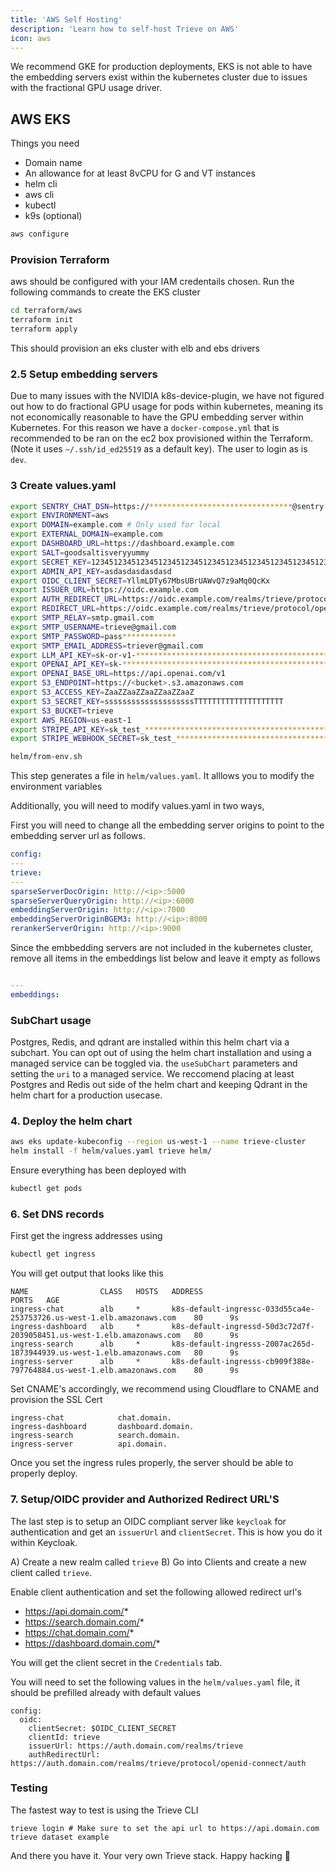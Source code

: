 ```yaml
---
title: 'AWS Self Hosting'
description: 'Learn how to self-host Trieve on AWS'
icon: aws
---
```


<Note>We recommend GKE for production deployments, EKS is not able to have the embedding servers exist within the kubernetes cluster due to issues with the fractional GPU usage driver.</Note>

## AWS EKS

Things you need

- Domain name
- An allowance for at least 8vCPU for G and VT instances
- helm cli
- aws cli
- kubectl
- k9s (optional)

```sh
aws configure
```

### Provision Terraform

aws should be configured with your IAM credentails chosen. Run the following commands to create the EKS cluster

```sh
cd terraform/aws
terraform init
terraform apply
```

This should provision an eks cluster with elb and ebs drivers

### 2.5 Setup embedding servers

Due to many issues with the NVIDIA k8s-device-plugin, we have not figured out how to do fractional GPU usage for pods within kubernetes, meaning its not economically reasonable to have the GPU embedding server within Kubernetes. For this reason we have a `docker-compose.yml` that is recommended to be ran on the ec2 box provisioned within the Terraform. (Note it uses `~/.ssh/id_ed25519` as a default key). The user to login as is `dev`.

### 3 Create values.yaml

```sh
export SENTRY_CHAT_DSN=https://********************************@sentry.trieve.ai/6
export ENVIRONMENT=aws
export DOMAIN=example.com # Only used for local
export EXTERNAL_DOMAIN=example.com
export DASHBOARD_URL=https://dashboard.example.com
export SALT=goodsaltisveryyummy
export SECRET_KEY=1234512345123451234512345123451234512345123451234512345123451234512345123451234h
export ADMIN_API_KEY=asdasdasdasdasd
export OIDC_CLIENT_SECRET=YllmLDTy67MbsUBrUAWvQ7z9aMq0QcKx
export ISSUER_URL=https://oidc.example.com
export AUTH_REDIRECT_URL=https://oidc.example.com/realms/trieve/protocol/openid-connect/auth
export REDIRECT_URL=https://oidc.example.com/realms/trieve/protocol/openid-connect/auth
export SMTP_RELAY=smtp.gmail.com
export SMTP_USERNAME=trieve@gmail.com
export SMTP_PASSWORD=pass************
export SMTP_EMAIL_ADDRESS=triever@gmail.com
export LLM_API_KEY=sk-or-v1-**************************************************************** # Open Router API KEY
export OPENAI_API_KEY=sk-************************************************ # OPENAI API KEY
export OPENAI_BASE_URL=https://api.openai.com/v1
export S3_ENDPOINT=https://<bucket>.s3.amazonaws.com
export S3_ACCESS_KEY=ZaaZZaaZZaaZZaaZZaaZ
export S3_SECRET_KEY=ssssssssssssssssssssTTTTTTTTTTTTTTTTTTTT
export S3_BUCKET=trieve
export AWS_REGION=us-east-1
export STRIPE_API_KEY=sk_test_***************************************************************************************************
export STRIPE_WEBHOOK_SECRET=sk_test_***************************************************************************************************

helm/from-env.sh
```

This step generates a file in `helm/values.yaml`. It alllows you to modify the environment variables

Additionally, you will need to modify values.yaml in two ways,

First you will need to change all the embedding server origins to point to the embedding server url as follows.

```yaml
config:
---
trieve:
---
sparseServerDocOrigin: http://<ip>:5000
sparseServerQueryOrigin: http://<ip>:6000
embeddingServerOrigin: http://<ip>:7000
embeddingServerOriginBGEM3: http://<ip>:8000
rerankerServerOrigin: http://<ip>:9000
```

Since the embbedding servers are not included in the kubernetes cluster, remove all items in the embeddings list below and leave it empty as follows

```yaml

---
embeddings:
```

### SubChart usage

Postgres, Redis, and qdrant are installed within this helm chart via a subchart. You can opt out of using the helm chart installation and using a managed service can be toggled via. the `useSubChart` parameters and setting the `uri` to a managed service. We reccomend placing at least Postgres and Redis out side of the helm chart and keeping Qdrant in the helm chart for a production usecase.

### 4. Deploy the helm chart

```sh
aws eks update-kubeconfig --region us-west-1 --name trieve-cluster
helm install -f helm/values.yaml trieve helm/
```

Ensure everything has been deployed with

```sh
kubectl get pods
```

### 6. Set DNS records

First get the ingress addresses using

```sh
kubectl get ingress
```

You will get output that looks like this

```
NAME                CLASS   HOSTS   ADDRESS                                                                  PORTS   AGE
ingress-chat        alb     *       k8s-default-ingressc-033d55ca4e-253753726.us-west-1.elb.amazonaws.com    80      9s
ingress-dashboard   alb     *       k8s-default-ingressd-50d3c72d7f-2039058451.us-west-1.elb.amazonaws.com   80      9s
ingress-search      alb     *       k8s-default-ingresss-2007ac265d-1873944939.us-west-1.elb.amazonaws.com   80      9s
ingress-server      alb     *       k8s-default-ingresss-cb909f388e-797764884.us-west-1.elb.amazonaws.com    80      9s
```

Set CNAME's accordingly, we recommend using Cloudflare to CNAME and provision the SSL Cert

```
ingress-chat            chat.domain.
ingress-dashboard       dashboard.domain.
ingress-search          search.domain.
ingress-server          api.domain.
```

Once you set the ingress rules properly, the server should be able to properly deploy.

### 7. Setup/OIDC provider and Authorized Redirect URL'S

The last step is to setup an OIDC compliant server like `keycloak` for authentication and get an `issuerUrl` and `clientSecret`. This is how you do it within Keycloak.

A) Create a new realm called `trieve`
B) Go into Clients and create a new client called `trieve`.

Enable client authentication and set the following allowed redirect url's

- https://api.domain.com/*
- https://search.domain.com/*
- https://chat.domain.com/*
- https://dashboard.domain.com/*

You will get the client secret in the `Credentials` tab.

You will need to set the following values in the `helm/values.yaml` file, it should be prefilled already with default values

```
config:
  oidc:
    clientSecret: $OIDC_CLIENT_SECRET
    clientId: trieve
    issuerUrl: https://auth.domain.com/realms/trieve
    authRedirectUrl: https://auth.domain.com/realms/trieve/protocol/openid-connect/auth
```

### Testing

The fastest way to test is using the Trieve CLI

```
trieve login # Make sure to set the api url to https://api.domain.com
trieve dataset example
```

And there you have it. Your very own Trieve stack.
Happy hacking 🚀